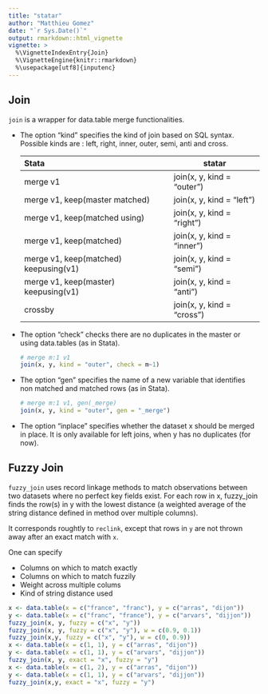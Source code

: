 ```yaml
---
title: "statar"
author: "Matthieu Gomez"
date: "`r Sys.Date()`"
output: rmarkdown::html_vignette
vignette: >
  %\VignetteIndexEntry{Join}
  %\VignetteEngine{knitr::rmarkdown}
  %\usepackage[utf8]{inputenc}
---
```





## Join
`join` is a wrapper for data.table merge functionalities.

- The option "kind" specifies the kind of join based on SQL syntax. Possible kinds are : left, right, inner, outer, semi, anti and cross.

  |Stata     | statar
  |:-----------|------------
  |merge v1   | join(x, y, kind = "outer") 
  |merge v1, keep(master matched)  |  join(x, y, kind = "left")
  |merge v1, keep(matched using)  | join(x, y, kind = "right")
  |merge v1, keep(matched)| join(x, y, kind = "inner")
  |merge v1, keep(matched) keepusing(v1)| join(x, y, kind = "semi")
  |merge v1, keep(master) keepusing(v1)| join(x, y, kind = "anti")
  |crossby   | join(x, y, kind = "cross")

- The option "check" checks there are no duplicates in the master or using data.tables (as in Stata).

  ```r
  # merge m:1 v1
  join(x, y, kind = "outer", check = m~1) 
  ```
- The option "gen" specifies the name of a new variable that identifies non matched and matched rows (as in Stata).

  ```r
  # merge m:1 v1, gen(_merge) 
  join(x, y, kind = "outer", gen = "_merge") 
  ```


- The option "inplace" specifies whether the dataset x should be merged in place. It is only available for left joins, when y has no duplicates (for now).


## Fuzzy Join
`fuzzy_join`  uses record linkage methods to match observations between two datasets where no perfect key fields exist. For each row in x, fuzzy_join finds the row(s) in y with the lowest distance (a weighted average of the string distance defined in method over multiple columns).

It corresponds roughtly to `reclink`, except that rows in `y` are not thrown away after an exact match with `x`.

One can specify

- Columns on which to match exactly
- Columns on which to match fuzzily
- Weight across multiple colums
- Kind of string distance used

```R
x <- data.table(x = c("france", "franc"), y = c("arras", "dijon"))
y <- data.table(x = c("franc", "france"), y = c("arvars", "dijjon"))
fuzzy_join(x, y, fuzzy = c("x", "y"))
fuzzy_join(x, y, fuzzy = c("x", "y"), w = c(0.9, 0.1))
fuzzy_join(x,y, fuzzy = c("x", "y"), w = c(0, 0.9))
x <- data.table(x = c(1, 1), y = c("arras", "dijon"))
y <- data.table(x = c(1, 1), y = c("arvars", "dijjon"))
fuzzy_join(x, y, exact = "x", fuzzy = "y")
x <- data.table(x = c(1, 2), y = c("arras", "dijon"))
y <- data.table(x = c(1, 1), y = c("arvars", "dijjon"))
fuzzy_join(x,y, exact = "x", fuzzy = "y")
```


